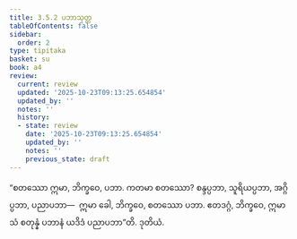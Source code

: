 ```yaml
---
title: 3.5.2 ပဘာသုတ္တ
tableOfContents: false
sidebar:
  order: 2
type: tipitaka
basket: su
book: a4
review:
  current: review
  updated: '2025-10-23T09:13:25.654854'
  updated_by: ''
  notes: ''
  history:
  - state: review
    date: '2025-10-23T09:13:25.654854'
    updated_by: ''
    notes: ''
    previous_state: draft
---
```



<ReviewStatus review={frontmatter.review} showDetails={true} />

<HypothesisAnnotation frontmatter={frontmatter} />

<DynamicBreadcrumb />

<Division number="142" book="a4" e="ch" v="15" p="456">

<Paragraph number="884" book="a4">
“စတဿော ဣမာ, ဘိက္ခဝေ, ပဘာ. ကတမာ စတဿော? စန္ဒပ္ပဘာ, သူရိယပ္ပဘာ, အဂ္ဂိပ္ပဘာ, ပညာပဘာ—  ဣမာ ခေါ, ဘိက္ခဝေ, စတဿော ပဘာ. ဧတဒဂ္ဂံ, ဘိက္ခဝေ, ဣမာသံ စတုန္နံ ပဘာနံ ယဒိဒံ ပညာပဘာ”တိ.

</Paragraph>
</Division>

<Paragraph number="885" type="center" book="a4">
ဒုတိယံ.
</Paragraph>